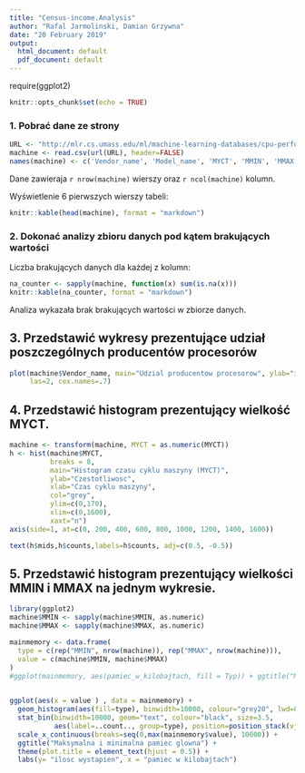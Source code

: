 ```yaml
---
title: "Census-income.Analysis"
author: "Rafal Jarmolinski, Damian Grzywna"
date: "20 February 2019"
output:
  html_document: default
  pdf_document: default
---
```

require(ggplot2)

```r
knitr::opts_chunk$set(echo = TRUE)
```

### 1. Pobrać dane ze strony
```r
URL <- "http://mlr.cs.umass.edu/ml/machine-learning-databases/cpu-performance/machine.data"
machine <- read.csv(url(URL), header=FALSE)
names(machine) <- c('Vendor_name', 'Model_name', 'MYCT', 'MMIN', 'MMAX', 'CASH', 'CHMIN', 'CHMAX', 'PRP', 'ERP')
```

Dane zawieraja `r nrow(machine)` wierszy oraz `r ncol(machine)` kolumn.

Wyświetlenie 6 pierwszych wierszy tabeli:

```r
knitr::kable(head(machine), format = "markdown")
```

### 2. Dokonać analizy zbioru danych pod kątem brakujących wartości

Liczba brakujących danych dla każdej z kolumn:
```r
na_counter <- sapply(machine, function(x) sum(is.na(x)))
knitr::kable(na_counter, format = "markdown")
```

Analiza wykazała brak brakujących wartości w zbiorze danych.

## 3. Przedstawić wykresy prezentujące udział poszczególnych producentów procesorów
```r
plot(machine$Vendor_name, main="Udzial producentow procesorow", ylab="ilosc modeli", xlab="producent",
     las=2, cex.names=.7)
```

## 4. Przedstawić histogram prezentujący wielkość MYCT.
```r
machine <- transform(machine, MYCT = as.numeric(MYCT))
h <- hist(machine$MYCT, 
          breaks = 8,
          main="Histogram czasu cyklu maszyny (MYCT)", 
          ylab="Czestotliwosc", 
          xlab="Czas cyklu maszyny", 
          col="grey",  
          ylim=c(0,170),
          xlim=c(0,1600),
          xaxt="n")
axis(side=1, at=c(0, 200, 400, 600, 800, 1000, 1200, 1400, 1600))

text(h$mids,h$counts,labels=h$counts, adj=c(0.5, -0.5))
```

## 5. Przedstawić histogram prezentujący wielkości MMIN i MMAX na jednym wykresie.
```r
library(ggplot2)
machine$MMIN <- sapply(machine$MMIN, as.numeric)
machine$MMAX <- sapply(machine$MMAX, as.numeric)

mainmemory <- data.frame(
  type = c(rep("MMIN", nrow(machine)), rep("MMAX", nrow(machine))),
  value = c(machine$MMIN, machine$MMAX)
)
#ggplot(mainmemory, aes(pamiec_w_kilobajtach, fill = Typ)) + ggtitle("Maksymalna i minimalna pamiec glowna") + theme(plot.title = element_text(hjust = 0.5)) + geom_histogram(position = "dodge", bins=7) +labs(y= "ilosc wystapien", x = "pamiec w kilobajtach") #+ scale_x_continuous(breaks = seq(0, 70000, 10000))
  

ggplot(aes(x = value ) , data = mainmemory) + 
  geom_histogram(aes(fill=type), binwidth=10000, colour="grey20", lwd=0.2) +
  stat_bin(binwidth=10000, geom="text", colour="black", size=3.5,
           aes(label=..count.., group=type), position=position_stack(vjust=0.5)) +
  scale_x_continuous(breaks=seq(0,max(mainmemory$value), 10000)) + 
  ggtitle("Maksymalna i minimalna pamiec glowna") + 
  theme(plot.title = element_text(hjust = 0.5)) + 
  labs(y= "ilosc wystapien", x = "pamiec w kilobajtach")

```













